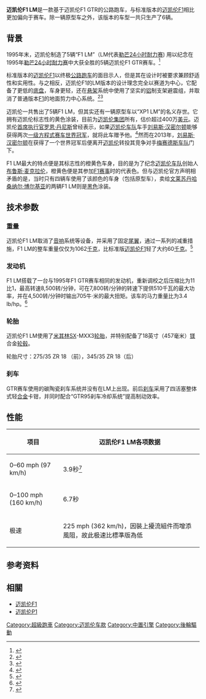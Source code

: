 {{for|标准型号的迈凯伦F1|迈凯伦F1}}
 
{{Infobox automobile
| name           = 迈凯伦F1 LM
| image          = [[File:Geneva_MotorShow_2013_-_McLaren_F1_LM.jpg|300px]]
| manufacturer   = [[迈凯伦汽车|迈凯伦汽车]]
| aka            = 
| production     = 1995年<br />6辆 (包括一辆原型车)
| assembly       = 
| predecessor    = 
| successor      = 
| class          = [[跑车|跑车]]
| body_style     = 双门三座
| layout         = [[中置后驱|中置后驱]]
| platform       = 
| engine         = 6.1 升 [[V12发动机|V12]]
| transmission   = 6速手动[[变速器|变速器]]
| wheelbase      = {{convert|2718|mm|1|abbr=on}}
| length         = {{convert|4365|mm|1|abbr=on}}
| width          = {{convert|1820|mm|1|abbr=on}}
| height         = {{convert|1120|mm|1|abbr=on}}
| weight         = {{convert|1062|kg|0|abbr=on}}
| related        = 
| designer       = 戈登·莫瑞
| sp             = uk
}}

'''迈凯伦F1 LM'''是一款基于迈凯伦F1 GTR的公路跑车，与标准版本的[[迈凯伦F1|迈凯伦F1]]相比更加偏向于赛车。除一辆原型车之外，该版本的车型一共只生产了6辆。

== 背景 ==

1995年末，迈凯伦制造了5辆“F1 LM”（LM代表[[勒芒24小时耐力赛|勒芒24小时耐力赛]]) 用以纪念在1995年[[勒芒24小时耐力赛|勒芒24小时耐力赛]]中大获全胜的5辆迈凯伦F1 GTR赛车。<ref>{{cite web | title = McLaren Automotive - LM history | url = http://www.mclarenautomotive.com/cars/f1lm_introduction.htm | deadurl = yes | archiveurl = https://web.archive.org/web/20061118123904/http://www.mclarenautomotive.com/cars/f1lm_introduction.htm | archivedate = 2006-11-18 }}</ref>

标准版本的[[迈凯伦F1|迈凯伦F1]]以终极[[公路|公路]][[跑车|跑车]]的面目示人，但是其在设计时被要求兼顾舒适性和实用性。与之相反，迈凯伦F1的LM版本的设计理念完全以赛道为中心，它配备了更低的[[底盘|底盘]]，车身更轻，还在[[悬吊系统|悬架]]系统中使用了坚实的[[铝|铝]]制支架避震组，并取消了普通版本[[迈凯伦F1|F1]]的地面剪力中心系统。<ref>{{cite web | title = Ultimatecarpage on the McLaren F1 and its derivatives | url = http://www.ultimatecarpage.com/car/349/McLaren-F1.html | access-date = 2014-03-16 | archive-date = 2011-06-12 | archive-url = https://web.archive.org/web/20110612132146/http://www.ultimatecarpage.com/car/349/McLaren-F1.html | dead-url = no }}</ref><ref>{{cite web | url = http://www.supercars.net/cars/1180.html | title = McLaren F1 LM | accessdate = 5 May 2008 | publisher = Supercars.net Publishing }}{{Dead link|date=2019年11月 |bot=InternetArchiveBot |fix-attempted=yes }}</ref>

迈凯伦一共售出了5辆F1 LM，但其实还有一辆原型车以“XP1 LM”的名义存世。它拥有迈凯伦标志性的黄色涂装，目前为[[迈凯伦集团|迈凯伦集团]]所有，估价超过400万[[美元|美元]]。迈凯伦[[首席执行官|首席执行官]][[罗恩·丹尼斯|罗恩·丹尼斯]]曾经表示，如果[[迈凯伦车队|迈凯伦车队]]车手[[刘易斯·汉密尔顿|刘易斯·汉密尔顿]]能够获得两次[[F1世界车手冠军列表|一级方程式赛车世界冠军]]，就将此车赠予他。<ref>{{cite news | title=The Sun - Hamilton promised $4m supercar if he wins 2 titles | url=http://www.thesun.co.uk/sol/homepage/sport/motorsport/article964102.ece | location=London | first=Stan | last=Piecha | date=26 March 2008 | accessdate=2014-03-16 | archive-date=2011-05-25 | archive-url=https://web.archive.org/web/20110525122254/http://www.thesun.co.uk/sol/homepage/sport/motorsport/article964102.ece | dead-url=no }}</ref>然而在2013年，[[刘易斯·汉密尔顿|刘易斯·汉密尔顿]]在获得了一个世界冠军后便离开[[迈凯伦车队|迈凯伦]]转投其竞争对手[[梅赛德斯AMG车队|梅赛德斯车队]]门下。

F1 LM最大的特点便是其标志性的橙黄色车身，目的是为了纪念[[迈凯伦车队|迈凯伦车队]]创始人[[布鲁斯·麦克拉伦|布鲁斯·麦克拉伦]]，橙黄色便是其参加[[F1|F1赛事]]时的代表色。但与迈凯伦官方声明相矛盾的是，当时只有四辆车使用了该颜色的车身（包括原型车），卖给[[文莱|文莱]][[文莱苏丹|苏丹]][[哈桑纳尔·博尔基亚|哈桑纳尔·博尔基亚]]的两辆F1 LM则是[[黑色|黑色]]涂装。

== 技术参数 ==

=== 重量 ===

迈凯伦F1 LM取消了[[音响|音响]]系统等设备，并采用了固定[[尾翼|尾翼]]，通过一系列的减重措施，F1 LM的整车重量仅仅为1062[[千克|千克]]，比标准版[[迈凯伦F1|迈凯伦F1]]轻了大约60[[千克|千克]]。<ref>{{cite web | title = McLaren Automotive - LM introduction | url = http://www.mclarenautomotive.com/mclarenf1/f1-lm-introduction.php | access-date = 2014-03-16 | archive-url = https://web.archive.org/web/20090827092220/http://www.mclarenautomotive.com/mclarenf1/f1-lm-introduction.php | archive-date = 2009-08-27 | dead-url = yes }}</ref> 

=== 发动机 ===

F1 LM搭载了一台与1995年F1 GTR赛车相同的发动机，重新调校之后压缩比为11比1，最高转速8,500转/分钟，可在7,800转/分钟的转速下提供510千瓦的最大功率，并在4,500转/分钟时输出705牛·米的最大扭矩。该车的马力重量比为3.4 lb/hp。<ref>{{cite web | title = McLaren Automotive - LM specifications | url = http://www.mclarenautomotive.com/cars/f1lm_specifications.htm | deadurl = yes | archiveurl = https://web.archive.org/web/20061110005405/http://www.mclarenautomotive.com/cars/f1lm_specifications.htm | archivedate = 2006-11-10 }}</ref>

=== 轮胎 ===

迈凯伦F1 LM使用了[[米其林|米其林]]SX-MXX3[[轮胎|轮胎]]，并特别配备了18英寸（457毫米）[[镁|镁]]合金[[轮毂|轮毂]]。 

轮胎尺寸：275/35 ZR 18 （前），345/35 ZR 18（后） 

=== 刹车 ===

GTR赛车使用的碳陶瓷刹车系统并没有在LM上出现。前后[[刹车|刹车]]采用了四活塞整体式轻[[合金|合金]]卡钳，并同时配合“GTR95刹车冷却系统”提高制动效率。 

== 性能 ==

{| class="wikitable"
|-
 !项目!!迈凯伦F1 LM各项数据 
|-
| 0–60 mph (97 km/h)  || 3.9秒<ref>{{cite web | title = Autozine, quoting CAR Magazine, December 1999 | url = http://www.autozine.org/classic/mclaren.htm | deadurl = yes | archiveurl = https://web.archive.org/web/20140203100239/http://www.autozine.org/classic/mclaren.htm | archivedate = 2014-02-03 }}</ref>
|-
| 0–100 mph (160 km/h) || 6.7秒
|-
| 极速 || 225 mph (362 km/h)，因裝上擾流組件而增添風阻，故此极速比標準版為低
|}

== 参考资料 ==
{{reflist|30em}}

== 相關 ==
*[[迈凯伦F1|迈凯伦F1]]
*[[迈凯伦P1|迈凯伦P1]]

{{模板:迈凯伦车队}}
{{模板:迈凯伦汽车}}
[[Category:超級跑車|Category:超級跑車]]
[[Category:迈凯伦车款|Category:迈凯伦车款]]
[[Category:中置引擎|Category:中置引擎]]
[[Category:後輪驅動|Category:後輪驅動]]